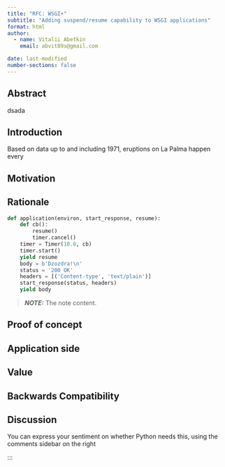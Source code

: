 ```yaml
---
title: "RFC: WSGI+"
subtitle: "Adding suspend/resume capability to WSGI applications"
format: html
author:
  - name: Vitalii Abetkin
    email: abvit89s@gmail.com

date: last-modified
number-sections: false
---
```


## Abstract

dsada

## Introduction

Based on data up to and including 1971, eruptions on La Palma happen every

## Motivation

## Rationale

```python
def application(environ, start_response, resume):
    def cb():
        resume()
        timer.cancel()
    timer = Timer(10.0, cb)
    timer.start()
    yield resume
    body = b'Dzozdra!\n'
    status = '200 OK'
    headers = [('Content-type', 'text/plain')]
    start_response(status, headers)
    yield body


```

> **_NOTE:_**  The note content.

## Proof of concept

## Application side

## Value

## Backwards Compatibility

## Discussion

You can express your sentiment on whether Python needs this, using the comments sidebar on the right


:::